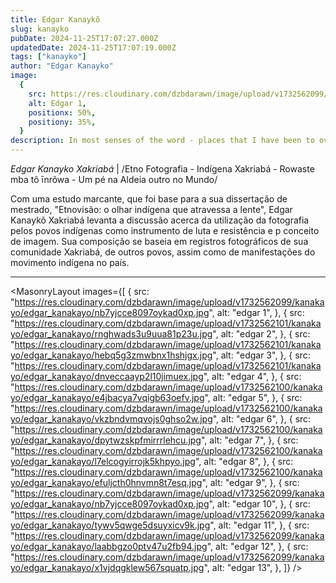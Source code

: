 ```yaml
---
title: Edgar Kanaykõ
slug: kanayko
pubDate: 2024-11-25T17:07:27.000Z
updatedDate: 2024-11-25T17:07:19.000Z
tags: ["kanayko"]
author: "Edgar Kanayko"
image:
  {
    src: https://res.cloudinary.com/dzbdarawn/image/upload/v1732562099/kanakayo/edgar_kanakayo/nb7yjcce8097oykad0xp.jpg,
    alt: Edgar 1,
    positionx: 50%,
    positiony: 35%,
  }
description: In most senses of the word - places that I have been to over the years. Places that I have not really stopped to think about, and have just passed by.
---
```


_Edgar Kanayko Xakriabá_ | /Etno Fotografia - Indígena Xakriabá - Rowaste mba tô īnrõwa - Um pé na Aldeia outro no Mundo/

Com uma estudo marcante, que foi base para a sua dissertação de mestrado, "Etnovisão: o olhar indígena que atravessa a lente", Edgar Kanaykõ Xakriabá levanta a discussão acerca da utilização da fotografia pelos povos indígenas como instrumento de luta e resistência e p conceito de imagem. Sua composição se baseia em registros fotográficos de sua comunidade Xakriabá, de outros povos, assim como de manifestações do movimento indígena no país.

---


<MasonryLayout
  images={[
    {
      src: "https://res.cloudinary.com/dzbdarawn/image/upload/v1732562099/kanakayo/edgar_kanakayo/nb7yjcce8097oykad0xp.jpg",
      alt: "edgar 1",
    },
    {
      src: "https://res.cloudinary.com/dzbdarawn/image/upload/v1732562101/kanakayo/edgar_kanakayo/rnghwads3u9uua81p23u.jpg",
      alt: "edgar 2",
    },
    {
      src: "https://res.cloudinary.com/dzbdarawn/image/upload/v1732562101/kanakayo/edgar_kanakayo/hebq5g3zmwbnx1hshjgx.jpg",
      alt: "edgar 3",
    },
    {
      src: "https://res.cloudinary.com/dzbdarawn/image/upload/v1732562101/kanakayo/edgar_kanakayo/dnveccaayp2l10jimuex.jpg",
      alt: "edgar 4",
    },
    {
      src: "https://res.cloudinary.com/dzbdarawn/image/upload/v1732562100/kanakayo/edgar_kanakayo/e4jbacya7vqigb63oefv.jpg",
      alt: "edgar 5",
    },
    {
      src: "https://res.cloudinary.com/dzbdarawn/image/upload/v1732562100/kanakayo/edgar_kanakayo/vkzbndvmqvojs0ghso2w.jpg",
      alt: "edgar 6",
    },
    {
      src: "https://res.cloudinary.com/dzbdarawn/image/upload/v1732562100/kanakayo/edgar_kanakayo/dpytwzskpfmirrrlehcu.jpg",
      alt: "edgar 7",
    },
    {
      src: "https://res.cloudinary.com/dzbdarawn/image/upload/v1732562100/kanakayo/edgar_kanakayo/l7elcogyirrojk5khpyo.jpg",
      alt: "edgar 8",
    },
    {
      src: "https://res.cloudinary.com/dzbdarawn/image/upload/v1732562100/kanakayo/edgar_kanakayo/efuljcth0hnvmn8t7esq.jpg",
      alt: "edgar 9",
    },
    {
      src: "https://res.cloudinary.com/dzbdarawn/image/upload/v1732562099/kanakayo/edgar_kanakayo/nb7yjcce8097oykad0xp.jpg",
      alt: "edgar 10",
    },
    {
      src: "https://res.cloudinary.com/dzbdarawn/image/upload/v1732562099/kanakayo/edgar_kanakayo/tywv5qwge5dsuyxicv9k.jpg",
      alt: "edgar 11",
    },
    {
      src: "https://res.cloudinary.com/dzbdarawn/image/upload/v1732562099/kanakayo/edgar_kanakayo/laabbgzo0ptv47u2fb94.jpg",
      alt: "edgar 12",
    },
    {
      src: "https://res.cloudinary.com/dzbdarawn/image/upload/v1732562099/kanakayo/edgar_kanakayo/x1vjdqgklew567squatp.jpg",
      alt: "edgar 13",
    },
  ]}
/>
